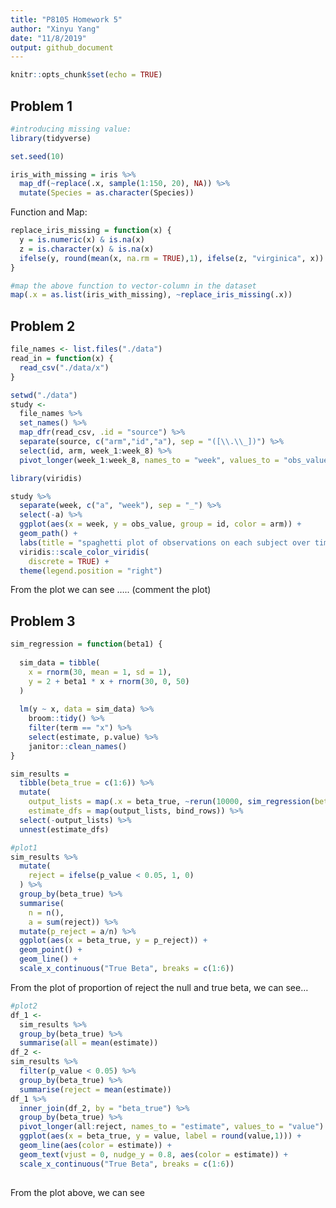 ```yaml
---
title: "P8105 Homework 5"
author: "Xinyu Yang"
date: "11/8/2019"
output: github_document
---
```


```r
knitr::opts_chunk$set(echo = TRUE)
```

## Problem 1

```r
#introducing missing value:
library(tidyverse)

set.seed(10)

iris_with_missing = iris %>% 
  map_df(~replace(.x, sample(1:150, 20), NA)) %>%
  mutate(Species = as.character(Species))
```

Function and Map:
```r
replace_iris_missing = function(x) {
  y = is.numeric(x) & is.na(x)
  z = is.character(x) & is.na(x)
  ifelse(y, round(mean(x, na.rm = TRUE),1), ifelse(z, "virginica", x))
}

#map the above function to vector-column in the dataset
map(.x = as.list(iris_with_missing), ~replace_iris_missing(.x))
```

## Problem 2
```r

file_names <- list.files("./data")
read_in = function(x) {
  read_csv("./data/x") 
}
```

```r
setwd("./data")
study <-
  file_names %>% 
  set_names() %>% 
  map_dfr(read_csv, .id = "source") %>% 
  separate(source, c("arm","id","a"), sep = "([\\.\\_])") %>% 
  select(id, arm, week_1:week_8) %>% 
  pivot_longer(week_1:week_8, names_to = "week", values_to = "obs_value")

library(viridis)

study %>% 
  separate(week, c("a", "week"), sep = "_") %>% 
  select(-a) %>% 
  ggplot(aes(x = week, y = obs_value, group = id, color = arm)) +
  geom_path() + 
  labs(title = "spaghetti plot of observations on each subject over time") + 
  viridis::scale_color_viridis(
    discrete = TRUE) + 
  theme(legend.position = "right")
```

From the plot we can see .....
(comment the plot)

## Problem 3
```r
sim_regression = function(beta1) {
  
  sim_data = tibble(
    x = rnorm(30, mean = 1, sd = 1),
    y = 2 + beta1 * x + rnorm(30, 0, 50)
  )
  
  lm(y ~ x, data = sim_data) %>% 
    broom::tidy() %>% 
    filter(term == "x") %>% 
    select(estimate, p.value) %>% 
    janitor::clean_names()
}

sim_results = 
  tibble(beta_true = c(1:6)) %>% 
  mutate(
    output_lists = map(.x = beta_true, ~rerun(10000, sim_regression(beta1 = .x))),
    estimate_dfs = map(output_lists, bind_rows)) %>% 
  select(-output_lists) %>% 
  unnest(estimate_dfs)

#plot1
sim_results %>% 
  mutate(
    reject = ifelse(p_value < 0.05, 1, 0)
  ) %>% 
  group_by(beta_true) %>% 
  summarise(
    n = n(), 
    a = sum(reject)) %>% 
  mutate(p_reject = a/n) %>% 
  ggplot(aes(x = beta_true, y = p_reject)) +
  geom_point() +
  geom_line() +
  scale_x_continuous("True Beta", breaks = c(1:6)) 

```
   
From the plot of proportion of reject the null and true beta, we can see...

```r
#plot2
df_1 <-
  sim_results %>% 
  group_by(beta_true) %>% 
  summarise(all = mean(estimate)) 
df_2 <-
sim_results %>% 
  filter(p_value < 0.05) %>% 
  group_by(beta_true) %>% 
  summarise(reject = mean(estimate))
df_1 %>% 
  inner_join(df_2, by = "beta_true") %>%  
  group_by(beta_true) %>% 
  pivot_longer(all:reject, names_to = "estimate", values_to = "value") %>% 
  ggplot(aes(x = beta_true, y = value, label = round(value,1))) +
  geom_line(aes(color = estimate)) +
  geom_text(vjust = 0, nudge_y = 0.8, aes(color = estimate)) +
  scale_x_continuous("True Beta", breaks = c(1:6))
  
```
   
From the plot above, we can see
  


